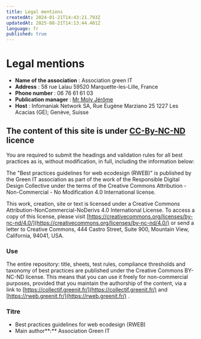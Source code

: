 ```yaml
---
title: Legal mentions
createdAt: 2024-01-21T14:43:21.793Z
updatedAt: 2025-08-21T14:13:44.401Z
language: fr
published: true
---
```


# Legal mentions

* **Name of the association** : Association green IT
* **Address** : 58 rue Lalau 59520 Marquette-les-Lille, France
* **Phone number** : 06 76 61 61 03
* **Publication manager** : [Mr Moly Jérôme](https://ref.greenit.fr/wp/jerome@greenit.fr)
* **Host** : Infomaniak Network SA, Rue Eugène Marziano 25 1227 Les Acacias (GE); Genève, Suisse

## The content of this site is under [CC-By-NC-ND](https://creativecommons.org/licenses/by-nc-nd/4.0/) licence

You are required to submit the headings and validation rules for all best practices as is, without modification, in full, including the information below:

The "Best practices guidelines for web ecodesign (RWEB)" is published by the Green IT association as part of the work of the Responsible Digital Design Collective under the terms of the Creative Commons Attribution - Non-Commercial - No Modification 4.0 International license.

This work, creation, site or text is licensed under a Creative Commons Attribution-NonCommercial-NoDerivs 4.0 International License. To access a copy of this license, please visit [https://creativecommons.org/licenses/by-nc-nd/4.0/](https://creativecommons.org/licenses/by-nc-nd/4.0/)  or send a letter to Creative Commons, 444 Castro Street, Suite 900, Mountain View, California, 94041, USA.

### Use

The entire repository: title, sheets, test rules, compliance thresholds and taxonomy of best practices are published under the Creative Commons BY-NC-ND license. This means that you can use it freely for non-commercial purposes, provided that you maintain the authorship of the content, via a link to [https://collectif.greenit.fr/](https://collectif.greenit.fr/)  and [https://rweb.greenit.fr/](https://rweb.greenit.fr/) .

### Titre

* Best practices guidelines for web ecodesign (RWEB)
* Main author\*\*:\*\* Association Green IT
